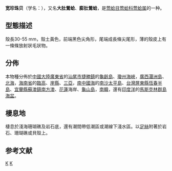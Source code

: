 {{Speciesbox
| image = Naturalis Biodiversity Center - RMNH.MOL.318315 - Pteria gregata (Reeve, 1857) - Pteriidae - Mollusc shell.jpeg
| taxon = Pteria gregata 
| authority = (Reeve, 1857) 
| synonyms_ref = {{r|WoRMS_595849}}
| synonyms =
* ''[[Avicula|Avicula]] gregata'' {{small|Reeve, 1857}}（原來組合）
* ''Avicula loveni'' {{small|Dunker, 1879}}
* ''Pteria loveni'' {{small|(Dunker, 1879)}}
* ''Pteria sibogae'' {{small|Prashad, 1932}}
 }}

'''宽珍珠贝'''{{R|shell_2256}}（学名：''{{lang|la|Pteria gregata}}''{{r|WoRMS_595849}}），又名'''大肚鶯蛤'''{{R|shell_2256|TaiBNET}}、'''膨肚鶯蛤'''{{R|shelldoc_100360}}，是[[莺蛤目|莺蛤目]][[莺蛤科|莺蛤科]][[莺蛤属|莺蛤属]]的一种{{R|shell_2256|TaiBNET}}。

==型態描述==
殼長30-55 mm，殼土黃色，前端黑色尖角形，尾端成長條尖尾形，薄的殼皮上有一條條放射狀毛狀物{{R|shelldoc_100360}}。

==分佈==
本物種分佈於[[中國大陸|中國大陸]][[廣東省|廣東省]]的[[汕尾市|汕尾市]][[捷勝鎮|捷勝鎮]]的[[龜齡島|龜齡島]]、[[瓊州海峽|瓊州海峽]]{{R|shell_2256}}，[[廣西|廣西]][[潿洲島|潿洲島]]、[[北海市|北海]]{{R|shell_2256}}，[[海南省|海南省]]的[[臨高|臨高]]、[[崖縣|崖縣]]、[[三亞|三亞]]{{R|shell_2256}}，[[南中國海|南中國海]]的[[南沙太平島|南沙太平島]]{{R|TaiBNET|shelldoc_420090220028_01|shelldoc_200117}}、[[台灣|台灣]][[屏東縣|屏東縣]][[恆春半島|恆春半島]]{{r|TaiBNET|shell_2256|shelldoc_200002|shelldoc_200008}}、[[宜蘭縣|宜蘭縣]][[蘇澳鎮_(台灣)|蘇澳鎮]][[南方澳|南方澳]]、[[花蓮縣|花蓮]]海岸、[[龜山島|龜山島]]{{R|TaiBNET|shelldoc_320090219045}}，[[南韓|南韓]]{{R|shell_2256|shelldoc_720090224017}}，還有[[印度洋|印度洋]]的[[馬斯克林群島|馬斯克林群島]][[海盆|海盆]]{{r|WoRMS_595849}}。

==棲息地==
棲息於淺海珊瑚礁及岩石底{{R|shell_2256|TaiBNET|shelldoc_100360}}，還有潮間帶低潮區或潮線下淺水區{{R|shell_2256}}。以[[足絲|足絲]]附著於岩石、珊瑚礁或貝殼上{{R|shell_2256}}。

== 参考文献 ==
{{reflist|refs=
<ref name="shell_2256">{{cite web
 |url=http://shell.sinica.edu.tw/chinese/shellbase_detail.php?science_no=2256
 |title=国际贝库：宽珍珠贝
 |publisher=台湾贝类资料库
 |accessdate=2017-10-17
 |language=zh-hant
 |archive-date=2016-03-04
 |archive-url=https://web.archive.org/web/20160304104337/http://shell.sinica.edu.tw/chinese/shellbase_detail.php?science_no=2256
 |dead-url=no
 }}</ref>
<ref name="shelldoc_100360">{{shelldoc_100360}}</ref>
<ref name="shelldoc_200002">{{shelldoc_200002}}</ref>
<ref name="shelldoc_200008">{{shelldoc_200008}}</ref>
<ref name="shelldoc_200117">{{shelldoc_200117}}</ref>
<ref name="shelldoc_320090219045">{{shelldoc_320090219045}}</ref>
<ref name="shelldoc_420090220028_01">{{shelldoc_420090220028_01}}</ref>
<ref name="shelldoc_720090224017">{{shelldoc_720090224017}}</ref>
<ref name="TaiBNET">{{TaiBNET
 | zh=大肚鶯蛤 | id=313539
 | binomial=Pteria loveni | authority=Dunker, 1872 | var=
 |accessdate=2017-10-17 |language=zh-hant }}</ref>
<ref name="WoRMS_595849">{{WoRMS
 |id=595849 |title=Pteria gregata (Reeve, 1857)
 |last=Gofas |first=Serge
 |date=2012-02-25 |accessdate=2017-10-18 }}</ref>
}}

{{Taxonbar|from=Q14196049}}

[[Category:莺蛤属|K]]
[[Category:_1857年描述的动物|K]]